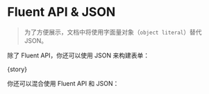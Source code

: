 
<Meta
  title="FluentForm/Advanced"
  component={meta.component}
  decorators={meta.decorators}
  argTypes={meta.argTypes}
  parameters={meta.parameters} />

# Fluent API & JSON

> 为了方便展示，文档中将使用字面量对象（`object literal`）替代 JSON。

除了 Fluent API，你还可以使用 JSON 来构建表单：

<Canvas withToolbar isExpanded mdxSource={jsonSource}>
  <Story name="Fluent API & JSON">{story}</Story>
</Canvas>

你还可以混合使用 Fluent API 和 JSON：

<Source
  language="typescript"
  dark={true}
  code={jsonAndFluentSource} />

<Source
  language="typescript"
  dark={true}
  code={fluentAndJsonSource} />
